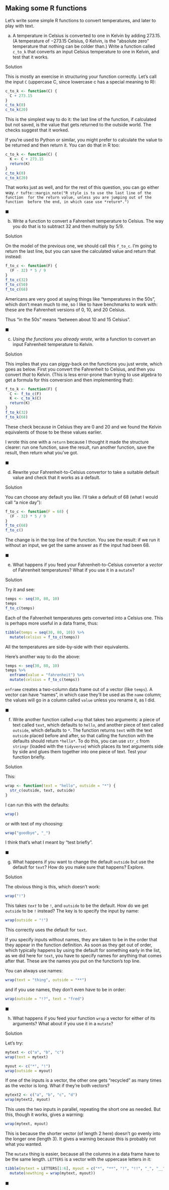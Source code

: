 ##  Making some R functions


 Let's write some simple R functions to convert temperatures,
and later to play with text.



(a) A temperature in Celsius is converted to one in Kelvin by
adding 273.15. (A temperature of $-273.15$ Celsius, 0 Kelvin, is the "absolute zero" 
temperature that nothing can be colder than.) Write a
function called `c_to_k` that converts an input Celsius
temperature to one in Kelvin, and test that it works.

Solution


This is mostly an exercise in structuring your function
correctly. Let's call the input `C` (uppercase C, since
lowercase c has a special meaning to R):
```r
c_to_k <- function(C) {
  C + 273.15
}
c_to_k(0)
c_to_k(20)
```

     

This is the simplest way to do it: the last line of the function, if
calculated but not saved, is the value that gets returned to the
outside world. The checks suggest that it worked.

If you're used to Python or similar, you might prefer to calculate the
value to be returned and then return it. You can do that in R too:

```r
c_to_k <- function(C) {
  K <- C + 273.15
  return(K)
}
c_to_k(0)
c_to_k(20)
```

 

That works just as well, and for the rest of this question, you can go
either way.
`r tufte::margin_note("R style is to use the last line of the function  for the return value, unless you are jumping out of the function  before the end, in which case use *return*.")`

$\blacksquare$

(b) Write a function to convert a Fahrenheit temperature to
Celsius. The way you do that is to subtract 32 and then multiply by
$5/9$. 

Solution


On the model of the previous one, we should call this
`f_to_c`. I'm going to return the last line, but you can
save the calculated value and return that instead:
```r
f_to_c <- function(F) {
  (F - 32) * 5 / 9
}
f_to_c(32)
f_to_c(50)
f_to_c(68)
```

     

Americans are very good at saying things like "temperatures in the 50s", 
which don't mean much to me, so I like to have benchmarks to
work with: these are the Fahrenheit versions of 0, 10, and 20 Celsius.

Thus "in the 50s" means "between about 10 and 15 Celsius".

$\blacksquare$

(c) *Using the functions you already wrote*, write a function
to convert an input Fahrenheit temperature to Kelvin.

Solution


This implies that you can piggy-back on the functions you just
wrote, which goes as below. First you convert the Fahrenheit to
Celsius, and then you convert *that* to Kelvin. (This is less
error-prone than trying to use algebra to get a formula for this
conversion and then implementing that):
```r
f_to_k <- function(F) {
  C <- f_to_c(F)
  K <- c_to_k(C)
  return(K)
}
f_to_k(32)
f_to_k(68)
```

     

These check because in Celsius they are 0 and 20 and we found the
Kelvin equivalents of those to be these values earlier.

I wrote this one with a `return` because I thought it made the
structure clearer: run one function, save the result, run another
function, save the result, then return what you've got.

$\blacksquare$

(d) Rewrite your Fahrenheit-to-Celsius convertor to take a
suitable default value and check that it works as a default.

Solution


You can choose any default you like. I'll take a default of 68
(what I would call "a nice day"):
```r
f_to_c <- function(F = 68) {
  (F - 32) * 5 / 9
}
f_to_c(68)
f_to_c()
```

     

The change is in the top line of the function. You see the result: if
we run it without an input, we get the same answer as if the input had
been 68.

$\blacksquare$

(e) What happens if you feed your Fahrenheit-to-Celsius convertor
a *vector* of Fahrenheit temperatures? What if you use it in a
`mutate`? 

Solution


Try it and see:
```r
temps <- seq(30, 80, 10)
temps
f_to_c(temps)
```

     

Each of the Fahrenheit temperatures gets converted into a Celsius
one. This is perhaps more useful in a data frame, thus:

```r
tibble(temps = seq(30, 80, 10)) %>%
  mutate(celsius = f_to_c(temps))
```

 

All the temperatures are side-by-side with their equivalents.

Here's another way to do the above:

```r
temps <- seq(30, 80, 10)
temps %>%
  enframe(value = "fahrenheit") %>%
  mutate(celsius = f_to_c(temps))
```

 

`enframe` creates a two-column data frame out of a vector (like
`temps`). A vector can have "names", in which case they'll be
used as the `name` column; the values will go in a column
called `value` unless you rename it, as I did.

$\blacksquare$

(f) Write another function called `wrap` that takes two
arguments: a piece of text called `text`, which defaults to
`hello`, and another piece of text called `outside`,
which defaults to `*`. The function returns `text`
with the text `outside` placed before and after, so that
calling the function with the defaults should return
`*hello*`. To do this, you can use `str_c` from
`stringr` (loaded with the `tidyverse`) which places
its text arguments side by side and glues them together into one
piece of text.  Test your function briefly.

Solution


This:
```r
wrap <- function(text = "hello", outside = "*") {
  str_c(outside, text, outside)
}
```

     

I can run this with the defaults:

```r
wrap()
```

 

or with text of my choosing:

```r
wrap("goodbye", "_")
```

 

I think that's what I meant by "test briefly".

$\blacksquare$

(g) What happens if you want to change the default
`outside` but use the default for `text`? How do you
make sure that happens? Explore.

Solution


The obvious thing is this, which doesn't work:
```r
wrap("!")
```

     

This takes *`text`* to be `!`, and `outside`
to be the default. How do we get `outside` to be `!`
instead? The key is to specify the input by name:

```r
wrap(outside = "!")
```

 

This correctly uses the default for `text`.

If you specify inputs without names, they are
taken to be in the order that they appear in the function
definition. As soon as they get out of order, which typically happens
by using the default for something early in the list, as we did here
for `text`, you have to specify names for anything that comes
after that. These are the names you put on the function's top line.

You can always use names:

```r
wrap(text = "thing", outside = "**")
```

 

and if you use names, they don't even have to be in order:

```r
wrap(outside = "!?", text = "fred")
```

 
$\blacksquare$

(h) What happens if you feed your function `wrap` a vector
for either of its arguments? What about if you use it in a
`mutate`? 

Solution


Let's try:
```r
mytext <- c("a", "b", "c")
wrap(text = mytext)
```

     

```r
myout <- c("*", "!")
wrap(outside = myout)
```

 

If one of the inputs is a vector, the other one gets "recycled" as
many times as the vector is long. What if they're both vectors?

```r
mytext2 <- c("a", "b", "c", "d")
wrap(mytext2, myout)
```

 

This uses the two inputs in parallel, repeating the short one as
needed. But this, though it works, gives a warning:

```r
wrap(mytext, myout)
```

 

This is because the shorter vector (of length 2 here) doesn't go
evenly into the longer one (length 3). It gives a warning because this
is probably not what you wanted.

The `mutate` thing is easier, because all the columns in a data
frame have to be the same length. `LETTERS` is a vector with
the uppercase letters in it:

```r
tibble(mytext = LETTERS[1:6], myout = c("*", "**", "!", "!!", "_", "__")) %>%
  mutate(newthing = wrap(mytext, myout))
```

$\blacksquare$





